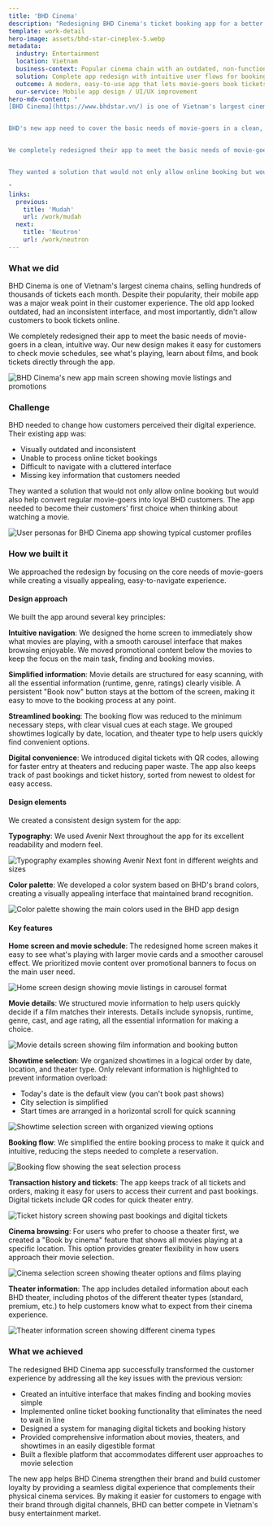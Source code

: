 ```yaml
---
title: 'BHD Cinema'
description: "Redesigning BHD Cinema's ticket booking app for a better experience"
template: work-detail
hero-image: assets/bhd-star-cineplex-5.webp
metadata:
  industry: Entertainment
  location: Vietnam
  business-context: Popular cinema chain with an outdated, non-functional mobile app that frustrated users
  solution: Complete app redesign with intuitive user flows for booking tickets and discovering movies
  outcome: A modern, easy-to-use app that lets movie-goers book tickets online and enhances the cinema experience
  our-service: Mobile app design / UI/UX improvement
hero-mdx-content: "
[BHD Cinema](https://www.bhdstar.vn/) is one of Vietnam's largest cinema chains, selling hundreds of thousands of tickets each month. Despite their popularity, their mobile app was a major weak point in their customer experience. The old app looked outdated, had an inconsistent interface, and most importantly, didn't allow customers to book tickets online.


BHD's new app need to cover the basic needs of movie-goers in a clean, intuitive way. Our new design makes it easy for customers to check movie schedules, see what's playing, learn about films, and book tickets directly through the app.


We completely redesigned their app to meet the basic needs of movie-goers in a clean, intuitive way. Our new design makes it easy for customers to check movie schedules, see what's playing, learn about films, and book tickets directly through the app.


They wanted a solution that would not only allow online booking but would also help convert regular movie-goers into loyal BHD customers. The app needed to become their customers' first choice when thinking about watching a movie.

"
links:
  previous:
    title: 'Mudah'
    url: /work/mudah
  next:
    title: 'Neutron'
    url: /work/neutron
---
```


### What we did

BHD Cinema is one of Vietnam's largest cinema chains, selling hundreds of thousands of tickets each month. Despite their popularity, their mobile app was a major weak point in their customer experience. The old app looked outdated, had an inconsistent interface, and most importantly, didn't allow customers to book tickets online.

We completely redesigned their app to meet the basic needs of movie-goers in a clean, intuitive way. Our new design makes it easy for customers to check movie schedules, see what's playing, learn about films, and book tickets directly through the app.

![BHD Cinema's new app main screen showing movie listings and promotions](assets/bhd-main.webp)

### Challenge

BHD needed to change how customers perceived their digital experience. Their existing app was:

- Visually outdated and inconsistent
- Unable to process online ticket bookings
- Difficult to navigate with a cluttered interface
- Missing key information that customers needed

They wanted a solution that would not only allow online booking but would also help convert regular movie-goers into loyal BHD customers. The app needed to become their customers' first choice when thinking about watching a movie.

![User personas for BHD Cinema app showing typical customer profiles](assets/bhd-personas.webp)

### How we built it

We approached the redesign by focusing on the core needs of movie-goers while creating a visually appealing, easy-to-navigate experience.

#### Design approach

We built the app around several key principles:

**Intuitive navigation**: We designed the home screen to immediately show what movies are playing, with a smooth carousel interface that makes browsing enjoyable. We moved promotional content below the movies to keep the focus on the main task, finding and booking movies.

**Simplified information**: Movie details are structured for easy scanning, with all the essential information (runtime, genre, ratings) clearly visible. A persistent "Book now" button stays at the bottom of the screen, making it easy to move to the booking process at any point.

**Streamlined booking**: The booking flow was reduced to the minimum necessary steps, with clear visual cues at each stage. We grouped showtimes logically by date, location, and theater type to help users quickly find convenient options.

**Digital convenience**: We introduced digital tickets with QR codes, allowing for faster entry at theaters and reducing paper waste. The app also keeps track of past bookings and ticket history, sorted from newest to oldest for easy access.

#### Design elements

We created a consistent design system for the app:

**Typography**: We used Avenir Next throughout the app for its excellent readability and modern feel.

![Typography examples showing Avenir Next font in different weights and sizes](assets/bhd-typography.webp)

**Color palette**: We developed a color system based on BHD's brand colors, creating a visually appealing interface that maintained brand recognition.

![Color palette showing the main colors used in the BHD app design](assets/bhd-colors.webp)

#### Key features

**Home screen and movie schedule**: The redesigned home screen makes it easy to see what's playing with larger movie cards and a smoother carousel effect. We prioritized movie content over promotional banners to focus on the main user need.

![Home screen design showing movie listings in carousel format](assets/bhd-home.webp)

**Movie details**: We structured movie information to help users quickly decide if a film matches their interests. Details include synopsis, runtime, genre, cast, and age rating, all the essential information for making a choice.

![Movie details screen showing film information and booking button](assets/bhd-details.webp)

**Showtime selection**: We organized showtimes in a logical order by date, location, and theater type. Only relevant information is highlighted to prevent information overload:

- Today's date is the default view (you can't book past shows)
- City selection is simplified
- Start times are arranged in a horizontal scroll for quick scanning

![Showtime selection screen with organized viewing options](assets/bhd-showtime.webp)

**Booking flow**: We simplified the entire booking process to make it quick and intuitive, reducing the steps needed to complete a reservation.

![Booking flow showing the seat selection process](assets/bhd-booking.webp)

**Transaction history and tickets**: The app keeps track of all tickets and orders, making it easy for users to access their current and past bookings. Digital tickets include QR codes for quick theater entry.

![Ticket history screen showing past bookings and digital tickets](assets/bhd-history.webp)

**Cinema browsing**: For users who prefer to choose a theater first, we created a "Book by cinema" feature that shows all movies playing at a specific location. This option provides greater flexibility in how users approach their movie selection.

![Cinema selection screen showing theater options and films playing](assets/bhd-by-cinema.webp)

**Theater information**: The app includes detailed information about each BHD theater, including photos of the different theater types (standard, premium, etc.) to help customers know what to expect from their cinema experience.

![Theater information screen showing different cinema types](assets/bhd-theaters.webp)

### What we achieved

The redesigned BHD Cinema app successfully transformed the customer experience by addressing all the key issues with the previous version:

- Created an intuitive interface that makes finding and booking movies simple
- Implemented online ticket booking functionality that eliminates the need to wait in line
- Designed a system for managing digital tickets and booking history
- Provided comprehensive information about movies, theaters, and showtimes in an easily digestible format
- Built a flexible platform that accommodates different user approaches to movie selection

The new app helps BHD Cinema strengthen their brand and build customer loyalty by providing a seamless digital experience that complements their physical cinema services. By making it easier for customers to engage with their brand through digital channels, BHD can better compete in Vietnam's busy entertainment market.
